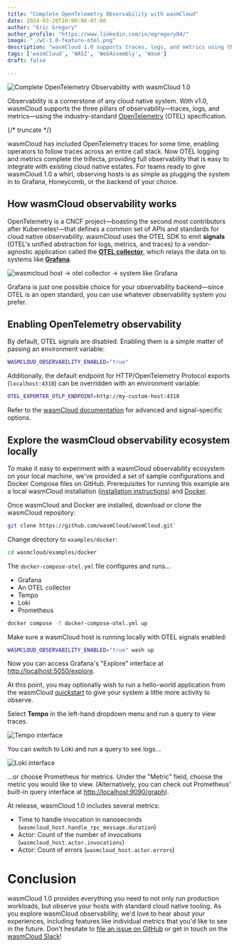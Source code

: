 ```yaml
---
title: "Complete OpenTelemetry Observability with wasmCloud"
date: 2024-03-20T10:00:00-07:00
author: "Eric Gregory"
author_profile: "https://www.linkedin.com/in/egregory04/"
image: "./wC-1.0-feature-otel.png"
description: "wasmCloud 1.0 supports traces, logs, and metrics using the industry-standard OpenTelemetry (OTEL) specification."
tags: ['wasmCloud', 'WASI', 'WebAssembly', 'Wasm']
draft: false

---
```


![Complete OpenTelemetry Observability with wasmCloud 1.0](./wC-1.0-feature-otel.png)

Observability is a cornerstone of any cloud native system. With v1.0, wasmCloud supports the three pillars of observability&mdash;traces, logs, and metrics&mdash;using the industry-standard [OpenTelemetry](https://opentelemetry.io/) (OTEL) specification.

{/* truncate */}

wasmCloud has included OpenTelemetry traces for some time, enabling operators to follow traces across an entire call stack. Now OTEL logging and metrics complete the trifecta, providing full observability that is easy to integrate with existing cloud native estates. For teams ready to give wasmCloud 1.0 a whirl, observing hosts is as simple as plugging the system in to Grafana, Honeycomb, or the backend of your choice.

## How wasmCloud observability works

OpenTelemetry is a CNCF project&mdash;boasting the second most contributors after Kubernetes!&mdash;that defines a common set of APIs and standards for cloud native observability. wasmCloud uses the OTEL SDK to emit **signals** (OTEL's unified abstraction for logs, metrics, and traces) to a vendor-agnostic application called the [**OTEL collector**](https://opentelemetry.io/docs/collector/), which relays the data on to systems like [**Grafana**](https://github.com/grafana/grafana). 

![wasmcloud host -> otel collector -> system like Grafana](../../docs/images/otel-diagram.png)

Grafana is just one possible choice for your observability backend&mdash;since OTEL is an open standard, you can use whatever observability system you prefer.

## Enabling OpenTelemetry observability

By default, OTEL signals are disabled. Enabling them is a simple matter of passing an environment variable:

```bash
WASMCLOUD_OBSERVABILITY_ENABLED="true"
```

Additionally, the default endpoint for HTTP/OpenTelemetry Protocol exports (`localhost:4318`) can be overridden with an environment variable:

```bash
OTEL_EXPORTER_OTLP_ENDPOINT=http://my-custom-host:4318
```

Refer to the [wasmCloud documentation](/docs/1.0/deployment/observability/observability-with-opentelemetry) for advanced and signal-specific options. 

## Explore the wasmCloud observability ecosystem locally

To make it easy to experiment with a wasmCloud observability ecosystem on your local machine, we've provided a set of sample configurations and Docker Compose files on GitHub. Prerequisites for running this example are a local wasmCloud installation ([installation instructions](https://wasmcloud.com/docs/installation)) and [Docker](https://docs.docker.com/get-docker/).

Once wasmCloud and Docker are installed, download or clone the wasmCloud repository:

```bash
git clone https://github.com/wasmCloud/wasmCloud.git`
```

Change directory to `examples/docker`:

```bash
cd wasmcloud/examples/docker
```

The `docker-compose-otel.yml` file configures and runs...

- Grafana
- An OTEL collector
- Tempo
- Loki
- Prometheus

```bash
docker compose -f docker-compose-otel.yml up
```

Make sure a wasmCloud host is running locally with OTEL signals enabled:

```bash
WASMCLOUD_OBSERVABILITY_ENABLED="true" wash up
```

Now you can access Grafana's "Explore" interface at [http://localhost:5050/explore](http://localhost:5050/explore).

At this point, you may optionally wish to run a hello-world application from the wasmCloud [quickstart](https://wasmcloud.com/docs/tour/hello-world) to give your system a little more activity to observe. 

Select **Tempo** in the left-hand dropdown menu and run a query to view traces.

![Tempo interface](./tempo.png)

You can switch to Loki and run a query to see logs...

![Loki interface](./loki.png)

...or choose Prometheus for metrics. Under the "Metric" field, choose the metric you would like to view. (Alternatively, you can check out Prometheus' built-in query interface at [http://localhost:9090/graph](http://localhost:9090/graph)).

At release, wasmCloud 1.0 includes several metrics:

* Time to handle invocation in nanoseconds (`wasmcloud_host.handle_rpc_message.duration`)
* Actor: Count of the number of invocations (`wasmcloud_host.actor.invocations`)
* Actor: Count of errors (`wasmcloud_host.actor.errors`)


# Conclusion

wasmCloud 1.0 provides everything you need to not only run production workloads, but observe your hosts with standard cloud native tooling. As you explore wasmCloud observability, we'd love to hear about your experiences, including features like individual metrics that you'd like to see in the future. Don't hesitate to [file an issue on GitHub](https://github.com/wasmCloud/wasmCloud/issues) or get in touch on the [wasmCloud Slack](https://slack.wasmcloud.com/)!